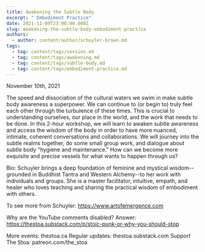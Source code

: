 ```yaml
---
title: Awakening the Subtle Body
excerpt: " Embodiment Practice"
date: 2021-11-09T23:00:00.000Z
slug: awakening-the-subtle-body-embodiment-practice
authors:
  - author: content/author/schuyler-brown.md
tags:
  - tag: content/tags/session.md
  - tag: content/tags/awakening.md
  - tag: content/tags/subtle-body.md
  - tag: content/tags/embodiment-practice.md
---
```


November 10th, 2021

The speed and dissociation of the cultural waters we swim in make subtle body awareness a superpower. We can continue to (or begin to) truly feel each other through the turbulence of these times. This is crucial to understanding ourselves, our place in the world, and the work that needs to be done. In this 2-hour workshop, we will learn to awaken subtle awareness and access the wisdom of the body in order to have more nuanced, intimate, coherent conversations and collaborations. We will journey into the subtle realms together, do some small group work, and dialogue about subtle body "hygiene and maintenance." How can we become more exquisite and precise vessels for what wants to happen through us?

Bio: Schuyler brings a deep foundation of feminine and mystical wisdom--grounded in Buddhist Tantra and Western Alchemy--to her work with individuals and groups. She is a master facilitator, intuitive, empath, and healer who loves teaching and sharing the practical wisdom of embodiment with others. 

To see more from Schuyler: https://www.artofemergence.com

Why are the YouTube comments disabled? Answer: https://thestoa.substack.com/p/stoic-punk-or-why-you-should-stop

More events: thestoa.ca
Regular updates: thestoa.substack.com
Support The Stoa: patreon.com/the_stoa
